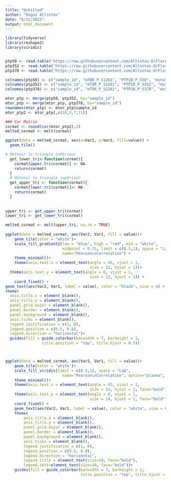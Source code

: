```yaml
---
title: "Untitled"
author: "Dogus Altintas"
date: "6/21/2022"
output: html_document
---
```


```r
library(tidyverse)
library(reshape2)
library(viridis)



```



```r
ptp50 <- read.table("https://raw.githubusercontent.com/Altintas-D/Flare/Tables/ptpn50.txt", dec=".", header=T, sep="\t")
ptp352 <- read.table("https://raw.githubusercontent.com/Altintas-D/Flare/Tables/ptpn352.txt", dec=".", header=T, sep="\t")
ptp378 <- read.table("https://raw.githubusercontent.com/Altintas-D/Flare/Tables/ptpn378.txt", dec=".", header=T, sep="\t")

colnames(ptp50) <- c("sample_id", "mTOR_P_S1261", "PTP1B_P_S50", "mutations", "CNV")
colnames(ptp352) <- c("sample_id", "mTOR_P_S1261", "PTP1B_P_S352", "mutations", "CNV")
colnames(ptp378) <- c("sample_id", "mTOR_P_S1261", "PTP1B_P_S378", "mutations", "CNV")

mtor_ptp <- merge(ptp50, ptp352, by="sample_id")
mtor_ptp <- merge(mtor_ptp, ptp378, by="sample_id")
rownames(mtor_ptp) <- mtor_ptp$sample_id
mtor_ptp2 <- mtor_ptp[,c(10,3,7,11)]

### Cor Matrix
cormat <- round(cor(mtor_ptp2),2)
melted_cormat <- melt(cormat)

ggplot(data = melted_cormat, aes(x=Var1, y=Var2, fill=value)) + 
  geom_tile()

# Obtenir le triangle inférieur
  get_lower_tri<-function(cormat){
    cormat[upper.tri(cormat)] <- NA
    return(cormat)
  }
  # Obtenir le triangle supérieur
  get_upper_tri <- function(cormat){
    cormat[lower.tri(cormat)]<- NA
    return(cormat)
  }
  
  
upper_tri <- get_upper_tri(cormat)
lower_tri <- get_lower_tri(cormat)

melted_cormat <- melt(upper_tri, na.rm = TRUE)
  
ggplot(data = melted_cormat, aes(Var2, Var1, fill = value))+
    geom_tile(color = "white")+
    scale_fill_gradient2(low = "blue", high = "red", mid = "white", 
                         midpoint = 0.75, limit = c(0.5,1), space = "Lab",
                         name="Pearson\nCorrelation") +
    theme_minimal()+ 
    theme(axis.text.x = element_text(angle = 45, vjust = 1, 
                                     size = 12, hjust = 1))+
  theme(axis.text.y = element_text(angle = 0, vjust = 1, 
                                     size = 12, hjust = 1)) +
    coord_fixed() +
geom_text(aes(Var2, Var1, label = value), color = "black", size = 4) +
theme(
  axis.title.x = element_blank(),
  axis.title.y = element_blank(),
  panel.grid.major = element_blank(),
  panel.border = element_blank(),
  panel.background = element_blank(),
  axis.ticks = element_blank(),
  legend.justification = c(1, 0),
  legend.position = c(0.5, 0.8),
  legend.direction = "horizontal")+
  guides(fill = guide_colorbar(barwidth = 7, barheight = 1,
                title.position = "top", title.hjust = 0.5))



ggplot(data = melted_cormat, aes(Var2, Var1, fill = value))+
    geom_tile(color = "white")+
    scale_fill_viridis(limit = c(0.5,1), space = "Lab",
                         name="Pearson\nCorrelation", option="plasma", direction=-1) +
    theme_minimal()+ 
    theme(axis.text.x = element_text(angle = 45, vjust = 1, 
                                     size = 14, hjust = 1, face="bold"))+
    theme(axis.text.y = element_text(angle = 0, vjust = 1, 
                                     size = 14, hjust = 1, face="bold")) +
    coord_fixed() +
    geom_text(aes(Var2, Var1, label = value), color = "white", size = 6, fontface="bold") +
    theme(
        axis.title.x = element_blank(),
        axis.title.y = element_blank(),
        panel.grid.major = element_blank(),
        panel.border = element_blank(),
        panel.background = element_blank(),
        axis.ticks = element_blank(),
        legend.justification = c(1, 0),
        legend.position = c(0.5, 0.8),
        legend.direction = "horizontal",
        legend.title = element_text(size=10, face="bold"),
        legend.text=element_text(size=10, face="bold"))+
    guides(fill = guide_colorbar(barwidth = 7, barheight = 1,
                                 title.position = "top", title.hjust = 0.5))
```

